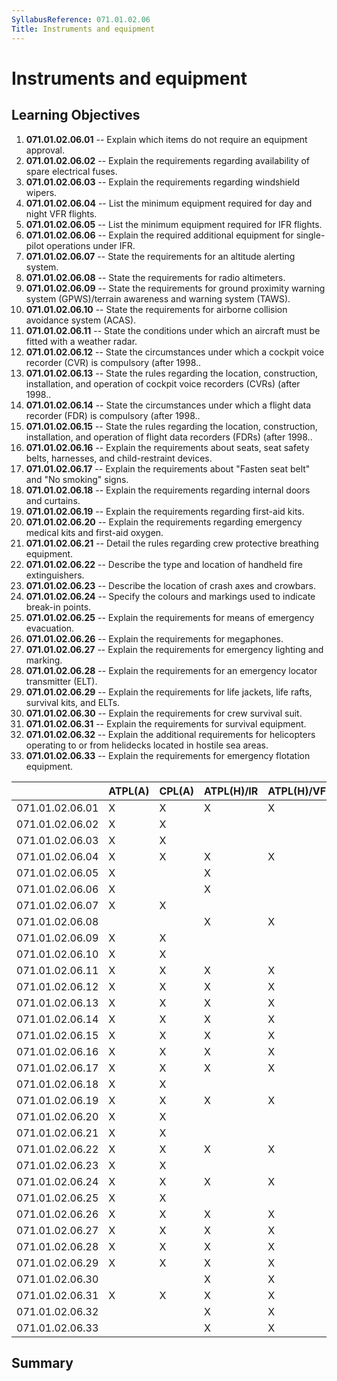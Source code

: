 ```yaml
---
SyllabusReference: 071.01.02.06
Title: Instruments and equipment
---
```


# Instruments and equipment

## Learning Objectives

1.  **071.01.02.06.01** -- Explain which items do not require an equipment
    approval.
2.  **071.01.02.06.02** -- Explain the requirements regarding availability of
    spare electrical fuses.
3.  **071.01.02.06.03** -- Explain the requirements regarding windshield wipers.
4.  **071.01.02.06.04** -- List the minimum equipment required for day and night
    VFR flights.
5.  **071.01.02.06.05** -- List the minimum equipment required for IFR flights.
6.  **071.01.02.06.06** -- Explain the required additional equipment for
    single-pilot operations under IFR.
7.  **071.01.02.06.07** -- State the requirements for an altitude alerting
    system.
8.  **071.01.02.06.08** -- State the requirements for radio altimeters.
9.  **071.01.02.06.09** -- State the requirements for ground proximity warning
    system (GPWS)/terrain awareness and warning system (TAWS).
10. **071.01.02.06.10** -- State the requirements for airborne collision
    avoidance system (ACAS).
11. **071.01.02.06.11** -- State the conditions under which an aircraft must be
    fitted with a weather radar.
12. **071.01.02.06.12** -- State the circumstances under which a cockpit voice
    recorder (CVR) is compulsory (after 1998..
13. **071.01.02.06.13** -- State the rules regarding the location, construction,
    installation, and operation of cockpit voice recorders (CVRs) (after 1998..
14. **071.01.02.06.14** -- State the circumstances under which a flight data
    recorder (FDR) is compulsory (after 1998..
15. **071.01.02.06.15** -- State the rules regarding the location, construction,
    installation, and operation of flight data recorders (FDRs) (after 1998..
16. **071.01.02.06.16** -- Explain the requirements about seats, seat safety
    belts, harnesses, and child-restraint devices.
17. **071.01.02.06.17** -- Explain the requirements about "Fasten seat belt" and
    "No smoking" signs.
18. **071.01.02.06.18** -- Explain the requirements regarding internal doors and
    curtains.
19. **071.01.02.06.19** -- Explain the requirements regarding first-aid kits.
20. **071.01.02.06.20** -- Explain the requirements regarding emergency medical
    kits and first-aid oxygen.
21. **071.01.02.06.21** -- Detail the rules regarding crew protective breathing
    equipment.
22. **071.01.02.06.22** -- Describe the type and location of handheld fire
    extinguishers.
23. **071.01.02.06.23** -- Describe the location of crash axes and crowbars.
24. **071.01.02.06.24** -- Specify the colours and markings used to indicate
    break-in points.
25. **071.01.02.06.25** -- Explain the requirements for means of emergency
    evacuation.
26. **071.01.02.06.26** -- Explain the requirements for megaphones.
27. **071.01.02.06.27** -- Explain the requirements for emergency lighting and
    marking.
28. **071.01.02.06.28** -- Explain the requirements for an emergency locator
    transmitter (ELT).
29. **071.01.02.06.29** -- Explain the requirements for life jackets, life
    rafts, survival kits, and ELTs.
30. **071.01.02.06.30** -- Explain the requirements for crew survival suit.
31. **071.01.02.06.31** -- Explain the requirements for survival equipment.
32. **071.01.02.06.32** -- Explain the additional requirements for helicopters
    operating to or from helidecks located in hostile sea areas.
33. **071.01.02.06.33** -- Explain the requirements for emergency flotation
    equipment.

|                 | ATPL(A) | CPL(A) | ATPL(H)/IR | ATPL(H)/VFR | CPL(H) | IR  | CBIR(A) |
| --------------- | ------- | ------ | ---------- | ----------- | ------ | --- | ------- |
| 071.01.02.06.01 | X       | X      | X          | X           | X      |     |         |
| 071.01.02.06.02 | X       | X      |            |             |        |     |         |
| 071.01.02.06.03 | X       | X      |            |             |        |     |         |
| 071.01.02.06.04 | X       | X      | X          | X           | X      |     |         |
| 071.01.02.06.05 | X       |        | X          |             |        |     |         |
| 071.01.02.06.06 | X       |        | X          |             |        |     |         |
| 071.01.02.06.07 | X       | X      |            |             |        |     |         |
| 071.01.02.06.08 |         |        | X          | X           | X      |     |         |
| 071.01.02.06.09 | X       | X      |            |             |        |     |         |
| 071.01.02.06.10 | X       | X      |            |             |        |     |         |
| 071.01.02.06.11 | X       | X      | X          | X           | X      |     |         |
| 071.01.02.06.12 | X       | X      | X          | X           | X      |     |         |
| 071.01.02.06.13 | X       | X      | X          | X           | X      |     |         |
| 071.01.02.06.14 | X       | X      | X          | X           | X      |     |         |
| 071.01.02.06.15 | X       | X      | X          | X           | X      |     |         |
| 071.01.02.06.16 | X       | X      | X          | X           | X      |     |         |
| 071.01.02.06.17 | X       | X      | X          | X           | X      |     |         |
| 071.01.02.06.18 | X       | X      |            |             |        |     |         |
| 071.01.02.06.19 | X       | X      | X          | X           | X      |     |         |
| 071.01.02.06.20 | X       | X      |            |             |        |     |         |
| 071.01.02.06.21 | X       | X      |            |             |        |     |         |
| 071.01.02.06.22 | X       | X      | X          | X           | X      |     |         |
| 071.01.02.06.23 | X       | X      |            |             |        |     |         |
| 071.01.02.06.24 | X       | X      | X          | X           | X      |     |         |
| 071.01.02.06.25 | X       | X      |            |             |        |     |         |
| 071.01.02.06.26 | X       | X      | X          | X           | X      |     |         |
| 071.01.02.06.27 | X       | X      | X          | X           | X      |     |         |
| 071.01.02.06.28 | X       | X      | X          | X           | X      |     |         |
| 071.01.02.06.29 | X       | X      | X          | X           | X      |     |         |
| 071.01.02.06.30 |         |        | X          | X           | X      |     |         |
| 071.01.02.06.31 | X       | X      | X          | X           | X      |     |         |
| 071.01.02.06.32 |         |        | X          | X           | X      |     |         |
| 071.01.02.06.33 |         |        | X          | X           | X      |     |         |

## Summary
